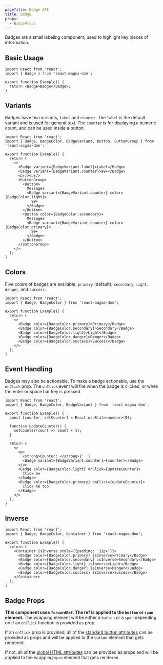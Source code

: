 ```yaml
---
pageTitle: Badge API
title: Badge
props:
  - BadgeProps
---
```


<PageContent componentName="badge" type="api">

<LeadParagraph>
  Badges are a small labeling component, used to highlight key pieces of information.
</LeadParagraph>

## Basic Usage

```tsx
import React from 'react';
import { Badge } from 'react-magma-dom';

export function Example() {
  return <Badge>Badge</Badge>;
}
```

## Variants

Badges have two variants, `label` and `counter`. The `label` is the default variant and is used for general text.
The `counter` is for displaying a numeric count, and can be used inside a button.

```tsx
import React from 'react';
import { Badge, BadgeColor, BadgeVariant, Button, ButtonGroup } from 'react-magma-dom';

export function Example() {
  return (
    <>
      <Badge variant={BadgeVariant.label}>Label</Badge>
      <Badge variant={BadgeVariant.counter}>99+</Badge>
      <br/><br/>
      <ButtonGroup>
        <Button>
          Messages
          <Badge variant={BadgeVariant.counter} color={BadgeColor.light}>
            99+
          </Badge>
        </Button>
        <Button color={BadgeColor.secondary}>
          Messages
          <Badge variant={BadgeVariant.counter} color={BadgeColor.primary}>
            99+
          </Badge>
        </Button>
      </ButtonGroup>
    </>
  );
}
```

## Colors

Five colors of badges are available, `primary` (default), `secondary`, `light`, `danger`, and `success`. 

```tsx
import React from 'react';
import { Badge, BadgeColor } from 'react-magma-dom';

export function Example() {
  return (
    <>
      <Badge color={BadgeColor.primary}>Primary</Badge>
      <Badge color={BadgeColor.secondary}>Secondary</Badge>
      <Badge color={BadgeColor.light}>Light</Badge>
      <Badge color={BadgeColor.danger}>Danger</Badge>
      <Badge color={BadgeColor.success}>Success</Badge>
    </>
  );
}
```

## Event Handling

Badges may also be actionable. To make a badge actionable, use the `onClick` prop.
The `onClick` event will fire when the badge is clicked, or when the enter or space bar key is pressed.

```tsx
import React from 'react';
import { Badge, BadgeColor, BadgeVariant } from 'react-magma-dom';

export function Example() {
  const [counter, setCounter] = React.useState<number>(0);

  function updateCounter() {
    setCounter(count => count + 1);
  }

  return (
    <>
      <p>
        <strong>Counter: </strong>{' '}
        <Badge variant={BadgeVariant.counter}>{counter}</Badge>
      </p>
      <Badge color={BadgeColor.light} onClick={updateCounter}>
        Click me
      </Badge>
      <Badge color={BadgeColor.primary} onClick={updateCounter}>
        Click me too
      </Badge>
    </>
  );
}
```

## Inverse
```tsx
import React from 'react';
import { Badge, BadgeColor, Container } from 'react-magma-dom';

export function Example() {
  return (
    <Container isInverse style={{padding: '12px'}}>
      <Badge color={BadgeColor.primary} isInverse>Primary</Badge>
      <Badge color={BadgeColor.secondary} isInverse>Secondary</Badge>
      <Badge color={BadgeColor.light} isInverse>Light</Badge>
      <Badge color={BadgeColor.danger} isInverse>Danger</Badge>
      <Badge color={BadgeColor.success} isInverse>Success</Badge>
    </Container>
  );
}
```

## Badge Props

**This component uses `forwardRef`. The ref is applied to the `button` or `span` element.** The wrapping element will be either a `button` or a `span` depending on if an `onClick` function is provided as prop.

If an `onClick` prop is provided, all of the [standard button attributes](https://developer.mozilla.org/en-US/docs/Web/HTML/Element/button) can be provided as props and will be applied to the `button` element that gets rendered.

If not, all of the [global HTML attributes](https://developer.mozilla.org/en-US/docs/Web/HTML/Global_attributes) can be provided as props and will be applied to the wrapping `span` element that gets rendered.

<BadgeProps />

</PageContent>